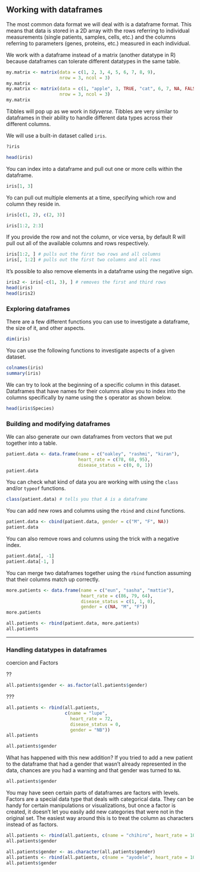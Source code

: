 ## Working with dataframes

The most common data format we will deal with is a dataframe format. This means that data is stored in a 2D array with the rows referring to individual measurements (single patients, samples, cells, etc.) and the columns referring to parameters (genes, proteins, etc.) measured in each individual.

We work with a dataframe instead of a matrix (another datatype in R) because dataframes can tolerate different datatypes in the same table. 

```r
my.matrix <- matrix(data = c(1, 2, 3, 4, 5, 6, 7, 8, 9),
                    nrow = 3, ncol = 3)
my.matrix
my.matrix <- matrix(data = c(1, "apple", 3, TRUE, "cat", 6, 7, NA, FALSE),
                    nrow = 3, ncol = 3)
my.matrix
```

Tibbles will pop up as we work in *tidyverse*. Tibbles are very similar to dataframes in their ability to handle different data types across their different columns.

We will use a built-in dataset called `iris`.

```r
?iris
```

```r
head(iris)
```

You can index into a dataframe and pull out one or more cells within the dataframe.

```r
iris[1, 3]
```

Yo can pull out multiple elements at a time, specifying which row and column they reside in.

```r
iris[c(1, 2), c(2, 3)]
```

```r
iris[1:2, 2:3]
```

If you provide the row and not the column, or vice versa, by default R will pull out all of the available columns and rows respectively.

```r
iris[1:2, ] # pulls out the first two rows and all columns
iris[, 1:2] # pulls out the first two columns and all rows
```

It's possible to also remove elements in a dataframe using the negative sign.

```r
iris2 <- iris[-c(1, 3), ] # removes the first and third rows
head(iris)
head(iris2)
```

### Exploring dataframes

There are a few different functions you can use to investigate a dataframe, the size of it, and other aspects.

```r
dim(iris)
```

You can use the following functions to investigate aspects of a given dataset.

```r
colnames(iris)
summary(iris)
```

We can try to look at the beginning of a specific column in this dataset. Dataframes that have names for their columns allow you to index into the columns specifically by name using the `$` operator as shown below.

```r
head(iris$Species)
```

### Building and modifying dataframes

We can also generate our own dataframes from vectors that we put together into a table.

```r
patient.data <- data.frame(name = c("oakley", "rashmi", "kiran"),
                           heart_rate = c(78, 68, 95),
                           disease_status = c(0, 0, 1))
patient.data
```

You can check what kind of data you are working with using the `class` and/or `typeof` functions.

```r
class(patient.data) # tells you that A is a dataframe
```

You can add new rows and columns using the `rbind` and `cbind` functions.

```r
patient.data <- cbind(patient.data, gender = c("M", "F", NA))
patient.data
```

You can also remove rows and columns using the trick with a negative index.

```r
patient.data[, -1]
patient.data[-1, ]
```

You can merge two dataframes together using the `rbind` function assuming that their columns match up correctly.

```r
more.patients <- data.frame(name = c("eun", "sasha", "mattie"),
                            heart_rate = c(86, 79, 64),
                            disease_status = c(1, 1, 0),
                            gender = c(NA, "M", "F"))
more.patients
```

```r
all.patients <- rbind(patient.data, more.patients)
all.patients
```

------

### Handling datatypes in dataframes 

coercion and Factors

??

```r
all.patients$gender <- as.factor(all.patients$gender)
```

???

```r
all.patients <- rbind(all.patients, 
                      c(name = "lupe",
                        heart_rate = 72,
                        disease_status = 0,
                        gender = "NB"))
all.patients
```

```r
all.patients$gender
```

What has happened with this new addition? If you tried to add a new patient to the dataframe that had a gender that wasn't already represented in the data, chances are you had a warning and that gender was turned to `NA`.

```r
all.patients$gender
```

You may have seen certain parts of dataframes are factors with levels. Factors are a special data type that deals with categorical data. They can be handy for certain manipulations or visualizations, but once a factor is created, it doesn't let you easily add new categories that were not in the original set. The easiest way around this is to treat the column as characters instead of as factors.

```r
all.patients <- rbind(all.patients, c(name = "chihiro", heart_rate = 101, disease_status = 1, gender = "M"))
all.patients$gender
```

```r
all.patients$gender <- as.character(all.patients$gender)
all.patients <- rbind(all.patients, c(name = "ayodele", heart_rate = 101, disease_status = 1, gender = "NB"))
all.patients$gender
```
